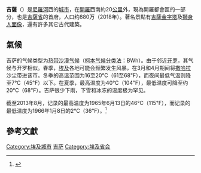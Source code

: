 {{Infobox settlement
<!--See the Table at Infobox Settlement for all fields and descriptions of usage-->
<!-- Basic info  ---------------->
| name                            = 吉萨
| native_name                     = {{lang|ar|الجيزة}}<br>ϯⲡⲉⲣⲥⲓⲥ, ϯⲡⲉⲣⲥⲓⲟⲓ<br>ϯⲡⲉⲣⲥⲓⲥ ⲙ̀ⲃⲁⲃⲩⲗⲱⲛ
| other_name                      = 
| settlement_type                 = 首府
| image_skyline                   = {{Photomontage
| photo1a = Giza-Nile.JPG
| photo2a = Smartvillagelandscape.JPG
| photo2b = CairoUniv.jpg
| photo3a = Great Sphinx of Giza 0912.JPG
| photo3b = All Gizah Pyramids.jpg
| size = 315
| spacing = 1
| color = none
| border = 0
 }}
| image_caption                   = 上：吉萨全景；左中：智能村；右中：[[开罗大学|开罗大学]]；左下：[[狮身人面像|狮身人面像]]；右下：[[吉萨金字塔|吉萨金字塔]]
| image_flag                      = Flag of Giza Governorate.png
| flag_size                       = 
| image_seal                      = Coat_of_arms_of_Giza_Governorate.png
| seal_size                       = 100px
| image_shield                    = 
| shield_size                     = 
| motto                           = <!-- images and maps  ----------->
| pushpin_map                     = Egypt
| pushpin_label_position          = left
| pushpin_relief                  = yes
| pushpin_map_caption             = 吉萨在埃及的位置
| pushpin_mapsize                 =300
| coordinates                     = {{coord|29.9870|31.2118|region:EG|display=inline,title}}
| subdivision_type                = [[国家|国家]]
| subdivision_name                = {{flag|Egypt}}
| subdivision_type1               = {{le|埃及行政区划|Governorates of Egypt|省}}
| subdivision_type2               = 
| subdivision_type3               = 
| subdivision_name1               = [[吉萨省|吉萨省]]
| subdivision_name2               = 
| subdivision_name3               = 
| established_title               = 建立
| established_date                = 642年
<!-- Area    --------------------->
| government_footnotes            = 
| government_type                 = 
| leader_title                    = 市长
| leader_name                     = 穆罕默德·西西<br>（Faud al Muhammed Sisi）
| leader_title1                   = <!-- for places with, say, both a mayor and a city manager -->
| leader_name1                    = 
| unit_pref                       = Metric <!--Enter: Imperial, if Imperial (metric) is desired-->
| area_footnotes                  = 
| area_magnitude                  = 
| area_total_km2                  = 1,579.75
| area_land_km2                   = <!--See table @ Template:Infobox Settlement for details on automatic unit conversion-->
<!-- Population   ----------------------->
| elevation_footnotes             = <!--for references: use <ref> </ref> tags-->
| elevation_m                     = 19
<!-- Area/postal codes & others -------->
| population_total                = 8,800,000
| population_as_of                = 2018年10月<ref>{{cite web |title=الجهاز المركزي للتعبئة العامة والإحصاء |url=http://www.capmas.gov.eg/Pages/populationClock.aspx |website=www.capmas.gov.eg |accessdate=2020-08-16 |language=ar |archive-url=https://web.archive.org/web/20181001165920/http://www.capmas.gov.eg/Pages/populationClock.aspx |archive-date=2018-10-01 |dead-url=no }}</ref>
| population_footnotes            = 
| population_density_km2          = auto
| population_blank1_title         = [[区域居民称谓词|居民称谓]]
| population_blank1               = Gizan，Gizanne
<!-- General information  --------------->
| population_note                 = 
| postal_code_type                = <!-- enter ZIP code, Postcode, Post code, Postal code... -->
| postal_code                     = 
| area_code                       = (+20) 2
| website                         = [http://www.giza.gov.eg/English/default.aspx Giza.gov.eg]
| footnotes                       = 
| timezone                        = [[埃及标准时间|EST]]
| utc_offset                      = +2
| timezone_DST                    = 
| utc_offset_DST                  = 
| official_name                   = 
}}
'''吉薩'''（{{lang-ar|الجيزة|Al-Jīzah}}）是[[尼羅河|尼羅河]]西的[[城市|城市]]，在[[開羅|開羅]]西南約20[[公里|公里]]外，現為開羅都會區的一部分，也是[[吉薩省|吉薩省]]的首府，人口约880万（2018年）。著名景點有[[吉薩金字塔|吉薩金字塔]]及[[獅身人面像|獅身人面像]]，還有許多其它古代建築。

==氣候==
吉萨的气候类型为[[沙漠气候|热带沙漠气候]]（[[柯本气候分类法|柯本气候分类法]]：BWh）。由于邻近[[开罗|开罗]]，其气候与开罗相似。春季，[[埃及|埃及]]各地可能会频繁发生风暴，在3月和4月期间将[[撒哈拉|撒哈拉]]沙尘带进该市。冬季的高温范围为16至20℃（61至68℉），而夜间最低气温则降至7℃（45℉）以下。在夏季，最高温度为40℃（104℉），最低温度可降至约20℃（68℉）。吉萨很少下雨，下雪和冰冻的温度极为罕见。

截至2013年8月，记录的最高温度为1965年6月13日的46℃（115℉），而记录的最低温度为1966年1月8日的2℃（36℉）。<ref name="Voodoo Skies">{{cite web|title=El-Giza, Egypt|url=http://voodooskies.com/weather/egypt/el-giza|publisher=Voodoo Skies|accessdate=2020-08-16|language=en|dead-url=yes|archiveurl=https://web.archive.org/web/20131029183711/http://voodooskies.com/weather/egypt/el-giza|archivedate=2013-10-29}}</ref>
{{Weather box
|width = auto
|location = 吉萨
|single line = Yes
|metric first = Yes
|Jan record high C=28
|Feb record high C=30
|Mar record high C=36
|Apr record high C=41
|May record high C=43
|Jun record high C=46
|Jul record high C=41
|Aug record high C=43
|Sep record high C=39
|Oct record high C=40
|Nov record high C=36
|Dec record high C=30

|Jan high C=19.3
|Feb high C=20.9
|Mar high C=24.2
|Apr high C=28.4
|May high C=32.0
|Jun high C=34.9
|Jul high C=34.5
|Aug high C=34.4
|Sep high C=32.4
|Oct high C=30.2
|Nov high C=25.4
|Dec high C=21.1

|Jan mean C=13.0
|Feb mean C=14.0
|Mar mean C=17.2
|Apr mean C=20.5
|May mean C=24.0
|Jun mean C=27.1
|Jul mean C=27.5
|Aug mean C=27.5
|Sep mean C=25.6
|Oct mean C=23.5
|Nov mean C=19.2
|Dec mean C=15.0

|Jan low C=6.8
|Feb low C=7.2
|Mar low C=10.3
|Apr low C=12.7
|May low C=16.1
|Jun low C=19.3
|Jul low C=20.6
|Aug low C=20.7
|Sep low C=18.9
|Oct low C=16.8
|Nov low C=13.0
|Dec low C=8.9

|Jan record low C=2
|Feb record low C=4
|Mar record low C=5
|Apr record low C=8
|May record low C=11
|Jun record low C=16
|Jul record low C=17
|Aug record low C=17
|Sep record low C=16
|Oct record low C=11
|Nov record low C=4
|Dec record low C=4

|precipitation colour=green
|Jan precipitation mm=4
|Feb precipitation mm=3
|Mar precipitation mm=2
|Apr precipitation mm=1
|May precipitation mm=0
|Jun precipitation mm=0
|Jul precipitation mm=0
|Aug precipitation mm=0
|Sep precipitation mm=0
|Oct precipitation mm=0
|Nov precipitation mm=3
|Dec precipitation mm=4

|source 1 = ''Climate-Data.org''<ref>{{cite web|title=Climate: Giza – Climate graph, Temperature graph, Climate table|url=http://en.climate-data.org/location/551/|publisher=Climate-Data.org|language=en|accessdate=2020-08-16|archive-url=https://web.archive.org/web/20130914095803/http://en.climate-data.org/location/551/|archive-date=2013-09-14|dead-url=no}}</ref>

|source 2 = ''Voodoo Skies''<ref name="Voodoo Skies"/>（极端数据）
}}

==參考文獻==
{{reflist}}

{{Authority control}}
{{DEFAULTSORT: Giza}}
[[Category:埃及城市|Category:埃及城市]]
[[Category:吉萨|]]
[[Category:埃及省会|Category:埃及省会]]